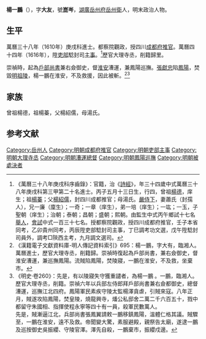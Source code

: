 {{明清人物信息框
| 姓名 = 楊一鵬
| 原名 =
| 圖片名稱= 
| 圖片大小 =
| 圖片說明 = 
| 最高職務 = 戶部尚書兼右僉御史淮安漕運總督兼鳳陽巡撫
| 國家 = 大明 
| 爵位 =
| 籍貫 = [[湖廣|湖廣]][[岳州府|岳州府]][[岳州衛|岳州衛]]
| 族裔 = 
| 旗籍 = 
| 字號 = 字大友，號崑岑
| 諡號 =
| 出生日期 = 萬曆十三年（1585年）
| 出生地點 = 湖廣[[臨湘縣|臨湘縣]]
| 逝世日期 = 崇禎八年（1635年）
| 逝世地點 = [[北京|京師]]
| 墓葬 =
| 配偶 = 蕭氏（封孺人）
| 親屬 = 
| 出身 =
* 萬曆三十八年庚戌科同進士出身
| 經歷 =
| 著作 =  
}}
'''楊一鵬'''（{{bd|1585年||1635年||Yang}}），字'''大友'''，號'''崑岑'''，[[湖廣|湖廣]][[岳州府|岳州府]][[岳州衛|岳州衛]]人，明末政治人物。

==生平==
萬曆三十八年（1610年）庚戌科進士。都察院觀政，授四川[[成都府|成都府]][[推官|推官]]。萬曆四十四年（1616年），陞[[吏部|吏部]]騐封司[[主事|主事]]。<ref>《萬曆三十八年庚戌科序齒錄》：官籍，治《[[詩經|詩經]]》，年三十四歲中式萬曆三十八年庚戌科第三甲第二十名進士。丙子五月十三日生，行四，曾祖[[楊德|楊德]]，庠生；祖[[楊蓁|楊蓁]]；父[[楊紹儒|楊紹儒]]，封四川成都推官；母湯氏。[[嚴侍下|嚴侍下]]，妻蕭氏（封孺人），兄一廉（廩生）；一奇；一章（庠生），弟一培（庠生）；一竑；一玉，子聖朝（庠生）；治朝；泰朝；昌朝；盛朝；熙朝。由監生中式丙午鄉試十七名[[舉人|舉人]]，[[會試|會試]]中式一百三十七名。授都察院觀政，授四川成都府推官，壬子本省同考，乙卯貴州同考，丙辰陞吏部騐封司主事，丁巳調考功文選，戊午陞騐封司員外，調考□陝西主考，九月調文選司。</ref>歷官大理寺丞，削籍歸里。

崇禎時，起為[[戶部尚書|戶部尚書]]兼右僉御史，督[[淮安|淮安]]漕運，兼鳳陽巡撫。[[張獻忠|張獻忠]]陷[[鳳陽|鳳陽]]，焚毀[[明祖陵|明祖陵]]，楊一鵬在淮安，不及救援，因此被斬。<ref>《漢籍電子文獻資料庫-明人傳記資料索引》695：楊一鵬，字大有，臨湘人。萬曆進士，歷官大理寺丞，削籍歸。崇禎時復起為戶部尚書，兼右僉御史，督淮安漕運，兼巡撫鳳陽。流賊陷鳳陽，焚陵寢，一鵬在淮安，不及救，坐棄市。</ref><ref>《明史·卷260》：先是，有以陵寢失守獲重譴者，為楊一鵬 。一鵬，臨湘人。歷官大理寺丞，削籍。崇禎六年以兵部左侍郎拜戶部尚書兼右僉都御史，總督漕運，巡撫江北四府。鳳陽軍民素疾守陵太監楊澤貪虐，引賊來寇。八年正月，賊遂攻陷鳳陽，焚皇陵，燒龍興寺，燔公私邸舍二萬二千六百五十，戮中都留守朱國相、指揮使程永寧等四十有一員，殺軍民數萬人。<br>先是，賊漸逼江北，兵部尚書張鳳翼請敕一鵬移鎮鳳陽，溫體仁格其議。賊驟至，一鵬在淮安，遠不及救。帝聞變大驚，素服避殿，親祭告太廟，遂逮一鵬及巡按御史吳振纓、守陵官澤。澤先自殺，一鵬棄市，振纓戍邊。</ref>

==家族==
曾祖楊德，祖楊蓁，父楊紹儒，母湯氏。

==参考文献==
{{reflist}}

{{萬曆三十八年庚戌科殿试金榜}}

{{Authority control}}

{{DEFAULTSORT:Yang楊}}
[[Category:岳州人|Category:岳州人]]
[[Category:明朝成都府推官|Category:明朝成都府推官]]
[[Category:明朝吏部主事|Category:明朝吏部主事]]
[[Category:明朝大理寺丞|Category:明朝大理寺丞]]
[[Category:明朝漕運總督|Category:明朝漕運總督]]
[[Category:明朝鳳陽巡撫|Category:明朝鳳陽巡撫]]
[[Category:明朝被處決者|Category:明朝被處決者]]